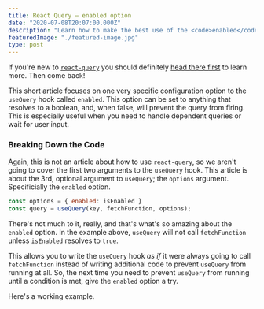 ```yaml
---
title: React Query – enabled option
date: "2020-07-08T20:07:00.000Z"
description: "Learn how to make the best use of the <code>enabled</code> option on the <code>useQuery</code> hook in React Query.  Codesandbox included!"
featuredImage: "./featured-image.jpg"
type: post
---
```


If you're new to [`react-query`](https://react-query.tanstack.com/) you should definitely [head there first](https://react-query.tanstack.com/) to learn more.  Then come back!

This short article focuses on one very specific configuration option to the `useQuery` hook called `enabled`.  This option can be set to anything that resolves to a boolean, and, when false, will prevent the query from firing.  This is especially useful when you need to handle dependent queries or wait for user input.

### Breaking Down the Code

Again, this is not an article about how to use `react-query`, so we aren't going to cover the first two arguments to the `useQuery` hook.  This article is about the 3rd, optional argument to `useQuery`; the `options` argument.  Specificially the `enabled` option.

``` javascript
const options = { enabled: isEnabled }
const query = useQuery(key, fetchFunction, options);
``` 

There's not much to it, really, and that's what's so amazing about the `enabled` option.  In the example above, `useQuery` will not call `fetchFunction` unless `isEnabled` resolves to `true`.

This allows you to write the `useQuery` hook *as if* it were always going to call `fetchFunction` instead of writing additional code to prevent `useQuery` from running at all.  So, the next time you need to prevent `useQuery` from running until a condition is met, give the `enabled` option a try.

Here's a working example.

<CodeSandbox codeSandboxId="enabled-option-2jivd" />
